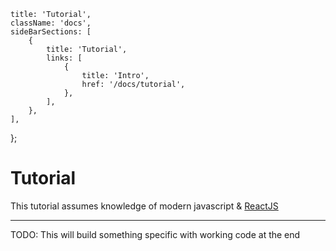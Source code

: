 
    title: 'Tutorial',
    className: 'docs',
    sideBarSections: [
        {
            title: 'Tutorial',
            links: [
                {
                    title: 'Intro',
                    href: '/docs/tutorial',
                },
            ],
        },
    ],
};

# Tutorial

This tutorial assumes knowledge of modern javascript & [ReactJS](https://reactjs.org/)

---

TODO: This will build something specific with working code at the end

```jsx codesandbox=./codesandbox-github-datafetching/FollowerList.js hidenavigation=1
```
